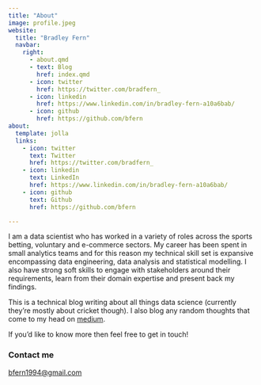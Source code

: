 ```yaml
---
title: "About"
image: profile.jpeg
website:
  title: "Bradley Fern"
  navbar:
    right:
      - about.qmd
      - text: Blog
        href: index.qmd
      - icon: twitter
        href: https://twitter.com/bradfern_
      - icon: linkedin
        href: https://www.linkedin.com/in/bradley-fern-a10a6bab/
      - icon: github
        href: https://github.com/bfern
about:
  template: jolla
  links:
    - icon: twitter
      text: Twitter
      href: https://twitter.com/bradfern_
    - icon: linkedin
      text: LinkedIn
      href: https://www.linkedin.com/in/bradley-fern-a10a6bab/
    - icon: github
      text: Github
      href: https://github.com/bfern

---
```


I am a data scientist who has worked in a variety of roles across the sports betting, voluntary and e-commerce sectors. My career has been spent in small analytics teams and for this reason my technical skill set is expansive encompassing data engineering, data analysis and statistical modelling. I also have strong soft skills to engage with stakeholders around their requirements, learn from their domain expertise and present back my findings.

This is a technical blog writing about all things data science (currently they're mostly about cricket though). I also blog any random thoughts that come to my head on [medium](https://bfern1994.medium.com).

If you'd like to know more then feel free to get in touch!

### Contact me

[bfern1994@gmail.com](mailto:bfern1994@gmail.com)

